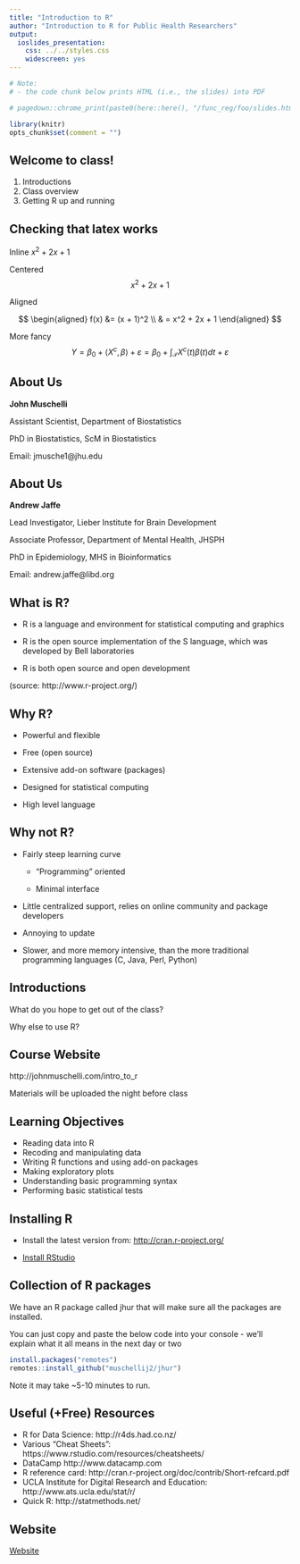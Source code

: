 ```yaml
---
title: "Introduction to R"
author: "Introduction to R for Public Health Researchers"
output:
  ioslides_presentation:
    css: ../../styles.css
    widescreen: yes
--- 
```


```r
# Note: 
# - the code chunk below prints HTML (i.e., the slides) into PDF

# pagedown::chrome_print(paste0(here::here(), "/func_reg/foo/slides.html"))
```

```r
library(knitr)
opts_chunk$set(comment = "")
```

## Welcome to class!

1. Introductions
2. Class overview
3. Getting R up and running

## Checking that latex works

Inline $x^2 + 2x + 1$

Centered $$x^2 + 2x + 1$$

Aligned 

$$
\begin{aligned}
f(x) &= (x + 1)^2 \\
 & = x^2 + 2x + 1
\end{aligned}
$$

More fancy $$Y=\beta_{0}+\left\langle X^{c}, \beta\right\rangle+\varepsilon=\beta_{0}+\int_{\mathcal{T}} X^{c}(t) \beta(t) d t+\varepsilon$$


## About Us

**John Muschelli** 

Assistant Scientist, Department of Biostatistics

PhD in Biostatistics, ScM in Biostatistics

Email: jmusche1@jhu.edu

## About Us

**Andrew Jaffe**

Lead Investigator, Lieber Institute for Brain Development

Associate Professor, Department of Mental Health, JHSPH

PhD in Epidemiology, MHS in Bioinformatics

Email: andrew.jaffe@libd.org


## What is R?

- R is a language and environment for statistical computing and graphics

- R is the open source implementation of the S language, which was developed by Bell laboratories

- R is both open source and open development

(source: http://www.r-project.org/)

## Why R?

* Powerful and flexible

* Free (open source)

* Extensive add-on software (packages)

* Designed for statistical computing

* High level language

## Why not R?

* Fairly steep learning curve

    * "Programming" oriented
    
    * Minimal interface
    
* Little centralized support, relies on online community and package developers

* Annoying to update

* Slower, and more memory intensive, than the more traditional programming languages (C, Java, Perl, Python)


## Introductions

What do you hope to get out of the class?

Why else to use R?

## Course Website

http://johnmuschelli.com/intro_to_r

Materials will be uploaded the night before class

## Learning Objectives

- Reading data into R
- Recoding and manipulating data
- Writing R functions and using add-on packages
- Making exploratory plots
- Understanding basic programming syntax
- Performing basic statistical tests

<!-- ## Course Format -->

<!-- * 3 modules per class session, each approximately 1 hour -->
<!--     * "Interactive" Lecture with RStudio + slides -->
<!--     * Lab/Practical experience -->

<!-- ## Grading -->

<!-- 1. Attendance/Participation: 20% -->
<!-- 2. Nightly Homework: 3 x 15% -->
<!-- 3. Final "Project": 35%  -->

<!-- ## Grading -->

<!-- * **Homework 1**: Due Tuesday by class -->

<!-- * **Homework 2**: Due Thursday by class -->

<!-- * **Homework 3**: Due Friday by class -->

<!-- * **Project**: Due 2 weeks after class ends -->

## Installing R

* Install the latest version from: [http://cran.r-project.org/](http://cran.r-project.org/ )

* [Install RStudio](https://www.rstudio.com/products/rstudio/download/)

## Collection of R packages

We have an R package called jhur that will make sure all the packages are installed.

You can just copy and paste the below code into your console - we'll explain what it all means in the next day or two

```r
install.packages("remotes")
remotes::install_github("muschellij2/jhur")
```

Note it may take ~5-10 minutes to run.

## Useful (+Free) Resources

* R for Data Science: http://r4ds.had.co.nz/ 
* Various "Cheat Sheets": https://www.rstudio.com/resources/cheatsheets/
* DataCamp http://www.datacamp.com
* R reference card: http://cran.r-project.org/doc/contrib/Short-refcard.pdf
* UCLA Institute for Digital Research and Education: http://www.ats.ucla.edu/stat/r/
* Quick R: http://statmethods.net/

## Website

[Website](http://johnmuschelli.com/intro_to_r/index.html)